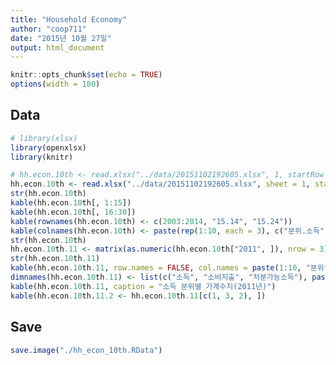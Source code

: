 ```yaml
---
title: "Household Economy"
author: "coop711"
date: "2015년 10월 27일"
output: html_document
---
```


```r
knitr::opts_chunk$set(echo = TRUE)
options(width = 180)
```

## Data

```r
# library(xlsx)
library(openxlsx)
library(knitr)
```

```r
# hh.econ.10th <- read.xlsx("../data/20151102192605.xlsx", 1, startRow = 5, endRow = 18, colIndex = 3:32, header = FALSE)
hh.econ.10th <- read.xlsx("../data/20151102192605.xlsx", sheet = 1, startRow = 5, rows = 5:18, cols = 3:32,colNames = FALSE)
str(hh.econ.10th)
kable(hh.econ.10th[, 1:15])
kable(hh.econ.10th[, 16:30])
kable(rownames(hh.econ.10th) <- c(2003:2014, "15.14", "15.24"))
kable(colnames(hh.econ.10th) <- paste(rep(1:10, each = 3), c("분위.소득", "분위.소비지출", "분위.처분가능소득"), sep=""))
str(hh.econ.10th)
hh.econ.10th.11 <- matrix(as.numeric(hh.econ.10th["2011", ]), nrow = 3)
str(hh.econ.10th.11)
kable(hh.econ.10th.11, row.names = FALSE, col.names = paste(1:10, "분위"), caption = "소득 분위별 가계수지(2011년)")
dimnames(hh.econ.10th.11) <- list(c("소득", "소비지출", "처분가능소득"), paste(1:10, "분위", sep = ""))
kable(hh.econ.10th.11, caption = "소득 분위별 가계수지(2011년)")
kable(hh.econ.10th.11.2 <- hh.econ.10th.11[c(1, 3, 2), ])
```

## Save

```r
save.image("./hh_econ_10th.RData")
```


